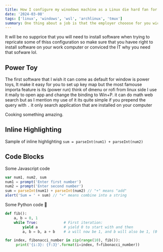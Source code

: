 ```yaml
---
title: How I configure my winodows machine as a Linux die hard fan for my work
date: '2024-03-08'
tags: ['linux', 'windows', 'wsl', 'archlinux', 'tmux']
summary: One thing about a job is that the employer chooose for you wich operating system they want you to use during your commute and nine out of 10 is gonna be microst windows. I fall on the majority of that stat :( with that I had to do a lot of configuration to at least make windows usable for me and on this blog I will outline all the configratiion I had to make, maybe you can learn few
---
```


It will be no supprice that you will need to install software when trying to
repricate some of thiss configuration so make sure that you havee right to
install software on your work computer or conviced the IT why you need that
sofware lol.

## Power Toy

The first software that I wish it can come as default for window is power toys,
It make it easy for you to set up key map but the most famouse importa feature
is its (power run) think of dmenu or rofi from linux side I use it maily to open
app and change the binding to Win+P. it can do math web search but as I mention
my use of it its quite simple if you prepend the query with `.` it only search
application that are installed on your computer

Cooking something amazing.

## Inline Highlighting

Sample of inline highlighting `sum = parseInt(num1) + parseInt(num2)`

## Code Blocks

Some Javascript code

```javascript
var num1, num2, sum
num1 = prompt('Enter first number')
num2 = prompt('Enter second number')
sum = parseInt(num1) + parseInt(num2) // "+" means "add"
alert('Sum = ' + sum) // "+" means combine into a string
```

Some Python code 🐍

```python
def fib():
    a, b = 0, 1
    while True:            # First iteration:
        yield a            # yield 0 to start with and then
        a, b = b, a + b    # a will now be 1, and b will also be 1, (0 + 1)

for index, fibonacci_number in zip(range(10), fib()):
     print('{i:3}: {f:3}'.format(i=index, f=fibonacci_number))
```
